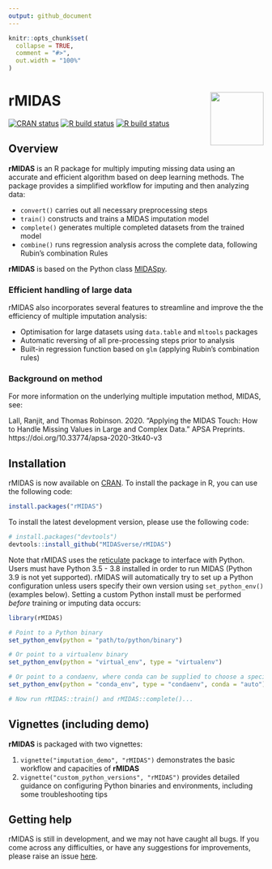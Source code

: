 ```yaml
---
output: github_document
---
```


<!-- README.md is generated from README.Rmd. Please edit that file -->

```r
knitr::opts_chunk$set(
  collapse = TRUE,
  comment = "#>",
  out.width = "100%"
)
```

# rMIDAS <img src='man/figures/logo.png' align="right" height="105" />

<!-- badges: start -->
[![CRAN status](https://www.r-pkg.org/badges/version/rMIDAS)](https://cran.r-project.org/package=rMIDAS)
[![R build status](https://github.com/MIDASverse/rMIDAS/workflows/R/badge.svg)](https://github.com/tidyverse/dplyr/actions?workflow=R)
[![R build status](https://github.com/tsrobinson/rMIDAS/workflows/R-CMD-check/badge.svg)](https://github.com/MIDASverse/rMIDAS/actions)
<!-- badges: end -->

## Overview

**rMIDAS** is an R package for multiply imputing missing data using an accurate and efficient algorithm based on deep learning methods. The package provides a simplified workflow for imputing and then analyzing data:

* `convert()` carries out all necessary preprocessing steps
* `train()` constructs and trains a MIDAS imputation model
* `complete()` generates multiple completed datasets from the trained model
* `combine()` runs regression analysis across the complete data, following Rubin's combination Rules

**rMIDAS** is based on the Python class [MIDASpy](https://github.com/MIDASverse/MIDASpy).

### Efficient handling of large data

rMIDAS also incorporates several features to streamline and improve the the efficiency of multiple imputation analysis:

* Optimisation for large datasets using `data.table` and `mltools` packages
* Automatic reversing of all pre-processing steps prior to analysis
* Built-in regression function based on `glm` (applying Rubin’s combination rules) 

### Background on method

For more information on the underlying multiple imputation method, MIDAS, see:

Lall, Ranjit, and Thomas Robinson. 2020. “Applying the MIDAS Touch: How to Handle Missing Values in Large and Complex Data.” APSA Preprints. https://doi.org/10.33774/apsa-2020-3tk40-v3

## Installation

rMIDAS is now available on [CRAN](https://cran.r-project.org/package=rMIDAS). To install the package in R, you can use the following code:

```r
install.packages("rMIDAS")
```

To install the latest development version, please use the following code:

```r
# install.packages("devtools")
devtools::install_github("MIDASverse/rMIDAS")
```

Note that rMIDAS uses the [reticulate](https://github.com/rstudio/reticulate) package to interface with Python. Users must have Python 3.5 - 3.8 installed in order to run MIDAS (Python 3.9 is not yet supported). rMIDAS will automatically try to set up a Python configuration unless users specify their own version using `set_python_env()` (examples below). Setting a custom Python install must be performed *before* training or imputing data occurs:

```r
library(rMIDAS)

# Point to a Python binary
set_python_env(python = "path/to/python/binary")

# Or point to a virtualenv binary
set_python_env(python = "virtual_env", type = "virtualenv")

# Or point to a condaenv, where conda can be supplied to choose a specific executable
set_python_env(python = "conda_env", type = "condaenv", conda = "auto")

# Now run rMIDAS::train() and rMIDAS::complete()...

```


## Vignettes (including demo)

**rMIDAS** is packaged with two vignettes:

1. `vignette("imputation_demo", "rMIDAS")` demonstrates the basic workflow and capacities of **rMIDAS**
2. `vignette("custom_python_versions", "rMIDAS")` provides detailed guidance on configuring Python binaries and environments, including some troubleshooting tips

## Getting help

rMIDAS is still in development, and we may not have caught all bugs. If you come across any difficulties, or have any suggestions for improvements, please raise an issue [here](https://github.com/MIDASverse/MIDASpy/issues). 
